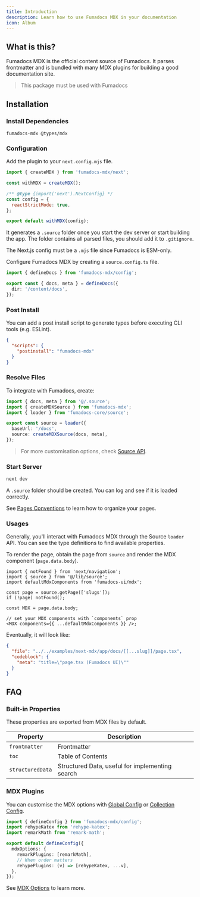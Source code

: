 ```yaml
---
title: Introduction
description: Learn how to use Fumadocs MDX in your documentation
icon: Album
---
```


## What is this?

Fumadocs MDX is the official content source of Fumadocs. It parses frontmatter and is bundled with many MDX
plugins for building a good documentation site.

> This package must be used with Fumadocs

## Installation

### Install Dependencies

```package-install
fumadocs-mdx @types/mdx
```

### Configuration

Add the plugin to your `next.config.mjs` file.

```js
import { createMDX } from 'fumadocs-mdx/next';

const withMDX = createMDX();

/** @type {import('next').NextConfig} */
const config = {
  reactStrictMode: true,
};

export default withMDX(config);
```

It generates a `.source` folder once you start the dev server or start building the app.
The folder contains all parsed files, you should add it to `.gitignore`.

<Callout title="ESM Only" type='warn' className="mt-4">

The Next.js config must be a `.mjs` file since Fumadocs is ESM-only.

</Callout>

Configure Fumadocs MDX by creating a `source.config.ts` file.

```ts title="source.config.ts"
import { defineDocs } from 'fumadocs-mdx/config';

export const { docs, meta } = defineDocs({
  dir: '/content/docs',
});
```

### Post Install

You can add a post install script to generate types before executing CLI tools (e.g. ESLint).

```json title="package.json"
{
  "scripts": {
    "postinstall": "fumadocs-mdx"
  }
}
```

### Resolve Files

To integrate with Fumadocs, create:

```ts title="lib/source.ts"
import { docs, meta } from '@/.source';
import { createMDXSource } from 'fumadocs-mdx';
import { loader } from 'fumadocs-core/source';

export const source = loader({
  baseUrl: '/docs',
  source: createMDXSource(docs, meta),
});
```

> For more customisation options, check [Source API](/docs/headless/source-api).

### Start Server

```bash
next dev
```

A `.source` folder should be created. You can log and see if it is loaded correctly.

See [Pages Conventions](/docs/ui/page-conventions)
to learn how to organize your pages.

### Usages

Generally, you'll interact with Fumadocs MDX through the Source `loader` API.
You can see the type definitions to find available properties.

To render the page, obtain the page from `source` and render the MDX component (`page.data.body`).

```tsx
import { notFound } from 'next/navigation';
import { source } from '@/lib/source';
import defaultMdxComponents from 'fumadocs-ui/mdx';

const page = source.getPage(['slugs']);
if (!page) notFound();

const MDX = page.data.body;

// set your MDX components with `components` prop
<MDX components={{ ...defaultMdxComponents }} />;
```

Eventually, it will look like:

```json doc-gen:file
{
  "file": "../../examples/next-mdx/app/docs/[[...slug]]/page.tsx",
  "codeblock": {
    "meta": "title=\"page.tsx (Fumadocs UI)\""
  }
}
```

## FAQ

### Built-in Properties

These properties are exported from MDX files by default.

| Property         | Description                                     |
| ---------------- | ----------------------------------------------- |
| `frontmatter`    | Frontmatter                                     |
| `toc`            | Table of Contents                               |
| `structuredData` | Structured Data, useful for implementing search |

### MDX Plugins

You can customise the MDX options with [Global Config](/docs/mdx/global) or [Collection Config](/docs/mdx/collections).

```ts title="source.config.ts"
import { defineConfig } from 'fumadocs-mdx/config';
import rehypeKatex from 'rehype-katex';
import remarkMath from 'remark-math';

export default defineConfig({
  mdxOptions: {
    remarkPlugins: [remarkMath],
    // When order matters
    rehypePlugins: (v) => [rehypeKatex, ...v],
  },
});
```

See [MDX Options](/docs/mdx/mdx) to learn more.
